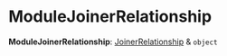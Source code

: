 
# ModuleJoinerRelationship

 **ModuleJoinerRelationship**: [JoinerRelationship](medusa.JoinerRelationship.mdx) & `object`

